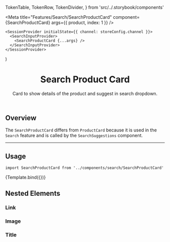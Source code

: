   TokenTable,
  TokenRow,
  TokenDivider,
} from 'src/../.storybook/components'


<Meta
  title="Features/Search/SearchProductCard"
  component={SearchProductCard}
  args={{
    product,
    index: 1
  }}
/>

    <SessionProvider initialState={{ channel: storeConfig.channel }}>
      <SearchInputProvider>
        <SearchProductCard {...args} />
      </SearchInputProvider>
    </SessionProvider>
)

<header>

# Search Product Card

Card to show details of the product and suggest in search dropdown.

</header>

## Overview

The `SearchProductCard` differs from `ProductCard` because it is used in the `Search` feature and is called by the `SearchSuggestions` component.

---

## Usage

`import SearchProductCard from '../components/search/SearchProductCard'`

<Canvas>
  <Story name="SearchProductCard">{Template.bind({})}</Story>
</Canvas>

<ArgsTable story="SearchProductCard" />

## Nested Elements

### Link

<TokenTable>
  <TokenRow
    token="--fs-suggestion-product-card-link-padding"
    value="var(--fs-spacing-1) var(--fs-spacing-3)"
  />
</TokenTable>

### Image

<TokenTable>
  <TokenRow
    token="--fs-suggestion-product-card-image-border-radius"
    value="var(--fs-border-radius)"
  />
  <TokenRow
    token="--fs-suggestion-product-card-image-margin-right"
    value="var(--fs-spacing-3)"
  />
  <TokenRow
    token="--fs-suggestion-product-card-image-height"
    value="3.5rem"
  />
</TokenTable>

### Title

<TokenTable>
  <TokenRow
    token="--fs-suggestion-product-card-title-margin-bottom"
    value="var(--fs-spacing-0)"
  />
  <TokenRow
    token="--fs-suggestion-product-card-title-line-height"
    value="1.2"
  />
  <TokenRow
    token="--fs-suggestion-product-card-title-color"
    value="var(--fs-color-text)"
    isColor
  />
</TokenTable>
